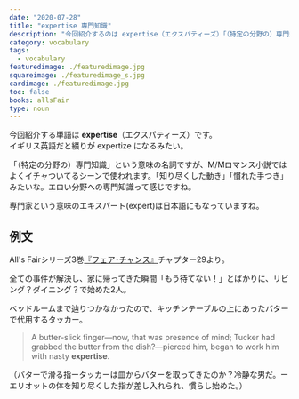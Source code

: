 ```yaml
---
date: "2020-07-28"
title: "expertise 専門知識"
description: "今回紹介するのは expertise（エクスパティーズ）「（特定の分野の）専門知識」という意味の名詞です。例文は、All's Fairシリーズ3巻『フェア･チャンス』より"
category: vocabulary
tags:
  - vocabulary
featuredimage: ./featuredimage.jpg
squareimage: ./featuredimage_s.jpg
cardimage: ./featuredimage.jpg
toc: false
books: allsFair
type: noun
---
```



今回紹介する単語は __expertise__（エクスパティーズ）です。  
イギリス英語だと綴りが expertize になるみたい。

「（特定の分野の）専門知識」という意味の名詞ですが、M/Mロマンス小説ではよくイチャついてるシーンで使われます。「知り尽くした動き」「慣れた手つき」みたいな。エロい分野への専門知識って感じですね。

専門家という意味のエキスパート(expert)は日本語にもなっていますね。

## 例文

All's Fairシリーズ3巻[『フェア･チャンス』](/mm-romance/fair-chance/)チャプター29より。

全ての事件が解決し、家に帰ってきた瞬間「もう待てない！」とばかりに、リビング？ダイニング？で始めた2人。

ベッドルームまで辿りつかなかったので、キッチンテーブルの上にあったバターで代用するタッカー。

<Blockquote book srcBook="fairChance" lang="en" chapter="29">
A butter-slick finger—now, that was presence of mind; Tucker had grabbed the butter from the dish?—pierced him, began to work him with nasty <strong>expertise</strong>.
</Blockquote>

<p className="translation">（バターで滑る指ータッカーは皿からバターを取ってきたのか？冷静な男だ。ーエリオットの体を知り尽くした指が差し入れられ、慣らし始めた。）</p>

<VocabularyFooter book="fairChance" />
